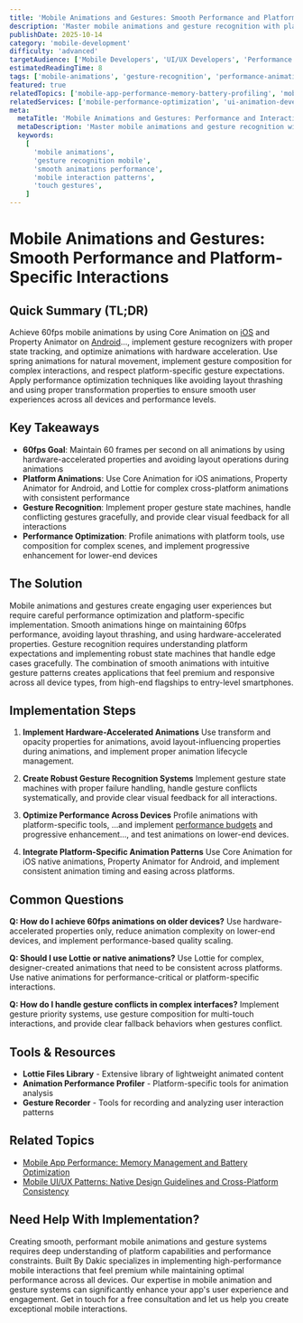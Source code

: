 ```yaml
---
title: 'Mobile Animations and Gestures: Smooth Performance and Platform-Specific Interactions'
description: 'Master mobile animations and gesture recognition with platform-specific patterns, performance optimization, and smooth user interaction patterns.'
publishDate: 2025-10-14
category: 'mobile-development'
difficulty: 'advanced'
targetAudience: ['Mobile Developers', 'UI/UX Developers', 'Performance Engineers']
estimatedReadingTime: 8
tags: ['mobile-animations', 'gesture-recognition', 'performance-animation', 'user-interaction', 'mobile-ux']
featured: true
relatedTopics: ['mobile-app-performance-memory-battery-profiling', 'mobile-ui-ux-patterns-native-design-guidelines', 'ios-development-swift-modern-swift-uikit-patterns', 'android-development-kotlin-modern-android-development-practices', 'react-native-development-component-architecture-best-practices', 'performance-optimization', 'frontend-performance', 'mobile-testing-strategies-unit-integration-e2e-testing', 'mobile-ci-cd-pipelines-automated-builds-deployment', 'cross-platform-development-strategy-hybrid-vs-native']
relatedServices: ['mobile-performance-optimization', 'ui-animation-development', 'gesture-implementation']
meta:
  metaTitle: 'Mobile Animations and Gestures: Performance and Interaction Guide'
  metaDescription: 'Master mobile animations and gesture recognition with platform-specific patterns and performance optimization for smooth user interactions.'
  keywords:
    [
      'mobile animations',
      'gesture recognition mobile',
      'smooth animations performance',
      'mobile interaction patterns',
      'touch gestures',
    ]
---
```


# Mobile Animations and Gestures: Smooth Performance and Platform-Specific Interactions

## Quick Summary (TL;DR)

Achieve 60fps mobile animations by using Core Animation on [iOS](/mobile-development/ios-development-swift-modern-swift-uikit-patterns) and Property Animator on [Android](/mobile-development/android-development-kotlin-modern-android-development-practices)..., implement gesture recognizers with proper state tracking, and optimize animations with hardware acceleration. Use spring animations for natural movement, implement gesture composition for complex interactions, and respect platform-specific gesture expectations. Apply performance optimization techniques like avoiding layout thrashing and using proper transformation properties to ensure smooth user experiences across all devices and performance levels.

## Key Takeaways

- **60fps Goal**: Maintain 60 frames per second on all animations by using hardware-accelerated properties and avoiding layout operations during animations
- **Platform Animations**: Use Core Animation for iOS animations, Property Animator for Android, and Lottie for complex cross-platform animations with consistent performance
- **Gesture Recognition**: Implement proper gesture state machines, handle conflicting gestures gracefully, and provide clear visual feedback for all interactions
- **Performance Optimization**: Profile animations with platform tools, use composition for complex scenes, and implement progressive enhancement for lower-end devices

## The Solution

Mobile animations and gestures create engaging user experiences but require careful performance optimization and platform-specific implementation. Smooth animations hinge on maintaining 60fps performance, avoiding layout thrashing, and using hardware-accelerated properties. Gesture recognition requires understanding platform expectations and implementing robust state machines that handle edge cases gracefully. The combination of smooth animations with intuitive gesture patterns creates applications that feel premium and responsive across all device types, from high-end flagships to entry-level smartphones.

## Implementation Steps

1. **Implement Hardware-Accelerated Animations**
   Use transform and opacity properties for animations, avoid layout-influencing properties during animations, and implement proper animation lifecycle management.

2. **Create Robust Gesture Recognition Systems**
   Implement gesture state machines with proper failure handling, handle gesture conflicts systematically, and provide clear visual feedback for all interactions.

3. **Optimize Performance Across Devices**
   Profile animations with platform-specific tools, ...and implement [performance budgets](/performance-optimization/how-to-implement-performance-budgets-for-web-applications) and progressive enhancement..., and test animations on lower-end devices.

4. **Integrate Platform-Specific Animation Patterns**
   Use Core Animation for iOS native animations, Property Animator for Android, and implement consistent animation timing and easing across platforms.

## Common Questions

**Q: How do I achieve 60fps animations on older devices?**
Use hardware-accelerated properties only, reduce animation complexity on lower-end devices, and implement performance-based quality scaling.

**Q: Should I use Lottie or native animations?**
Use Lottie for complex, designer-created animations that need to be consistent across platforms. Use native animations for performance-critical or platform-specific interactions.

**Q: How do I handle gesture conflicts in complex interfaces?**
Implement gesture priority systems, use gesture composition for multi-touch interactions, and provide clear fallback behaviors when gestures conflict.

## Tools & Resources

- **Lottie Files Library** - Extensive library of lightweight animated content
- **Animation Performance Profiler** - Platform-specific tools for animation analysis
- **Gesture Recorder** - Tools for recording and analyzing user interaction patterns

## Related Topics

- [Mobile App Performance: Memory Management and Battery Optimization](/topics/mobile-app-performance-memory)
- [Mobile UI/UX Patterns: Native Design Guidelines and Cross-Platform Consistency](/topics/mobile-ui-ux-patterns)

## Need Help With Implementation?

Creating smooth, performant mobile animations and gesture systems requires deep understanding of platform capabilities and performance constraints. Built By Dakic specializes in implementing high-performance mobile interactions that feel premium while maintaining optimal performance across all devices. Our expertise in mobile animation and gesture systems can significantly enhance your app's user experience and engagement. Get in touch for a free consultation and let us help you create exceptional mobile interactions.
